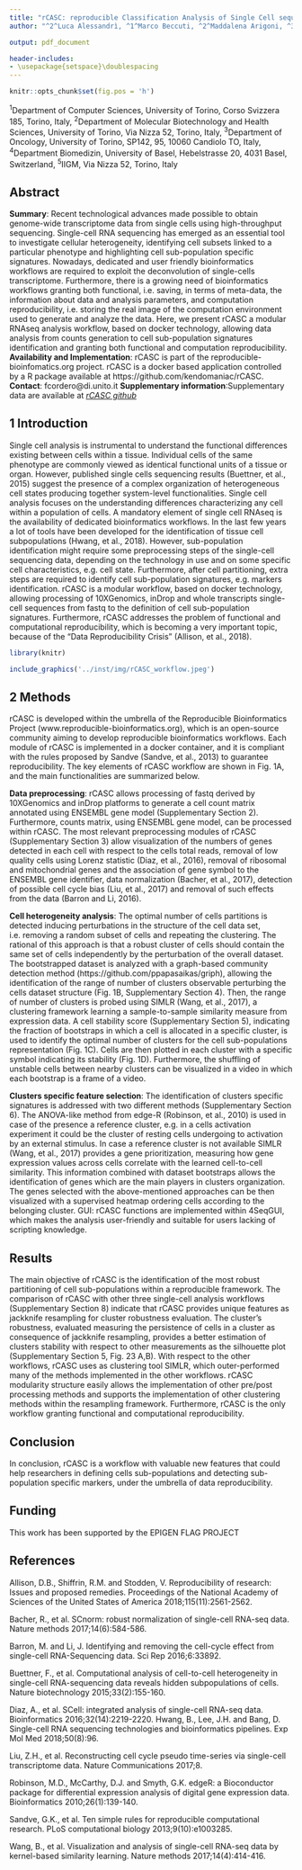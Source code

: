 ```yaml
---
title: "rCASC: reproducible Classification Analysis of Single Cell sequencing data"
author: "^2^Luca Alessandrì, ^1^Marco Beccuti, ^2^Maddalena Arigoni, ^3^Martina Olivero, ^1^Greta Romano, ^4^Gennaro De Libero, ^5^Luigia Pace, ^1^Francesca Cordero and ^2^Raffaele A Calogero"

output: pdf_document

header-includes:
- \usepackage{setspace}\doublespacing
---
```


```r
knitr::opts_chunk$set(fig.pos = 'h')
```

\fontsize{8}{8}\selectfont
^1^Department of Computer Sciences, University of Torino, Corso Svizzera 185, Torino, Italy,
^2^Department of Molecular Biotechnology and Health Sciences, University of Torino, Via Nizza 52, Torino, Italy,
^3^Department of Oncology, University of Torino, SP142, 95, 10060 Candiolo TO, Italy, 
^4^Department Biomedizin, University of Basel, Hebelstrasse 20, 4031 Basel, Switzerland, 
^5^IIGM, Via Nizza 52, Torino, Italy
\fontsize{10}{10}\selectfont

## Abstract
**Summary**: Recent technological advances made possible to obtain genome-wide transcriptome data from single cells using high-throughput sequencing. Single-cell RNA sequencing has emerged as an essential tool to investigate cellular heterogeneity, identifying cell subsets linked to a particular phenotype and highlighting cell sub-population specific signatures. Nowadays, dedicated and user friendly bioinformatics workflows are required to exploit the deconvolution of single-cells transcriptome. Furthermore, there is a growing need of bioinformatics workflows granting both functional, i.e. saving, in terms of meta-data, the information about data and analysis parameters, and computation reproducibility, i.e. storing the real image of the computation environment used to generate and analyze the data. Here, we present rCASC a modular RNAseq analysis workflow, based on docker technology, allowing data analysis from counts generation to cell sub-population signatures identification and granting both functional and computation reproducibility. 
\newline
**Availability and Implementation**: rCASC is part of the reproducible-bioinfomatics.org project. rCASC is a docker based application controlled by a R package available at https://github.com/kendomaniac/rCASC.
\newline
**Contact**: fcordero@di.unito.it
\newline
**Supplementary information**:Supplementary data are available at [*rCASC github*](https://github.com/kendomaniac/rCASC)

## 1 Introduction 
Single cell analysis is instrumental to understand the functional differences existing between cells within a tissue. Individual cells of the same phenotype are commonly viewed as identical functional units of a tissue or organ. However, published single cells sequencing results (Buettner, et al., 2015) suggest the presence of a complex organization of heterogeneous cell states producing together system-level functionalities. Single cell analysis focuses on the understanding differences characterizing any cell within a population of cells. A mandatory element of single cell RNAseq is the availability of dedicated bioinformatics workflows. In the last few years a lot of tools have been developed for the identification of tissue cell subpopulations (Hwang, et al., 2018). However, sub-population identification might require some preprocessing steps of the single-cell sequencing data, depending on the technology in use and on some specific cell characteristics, e.g. cell state. Furthermore, after cell partitioning, extra steps are required to identify cell sub-population signatures, e.g. markers identification. rCASC is a modular workflow, based on docker technology, allowing processing of 10XGenomics, inDrop and whole transcripts single-cell sequences from fastq to the definition of cell sub-population signatures. Furthermore, rCASC addresses the problem of functional and computational reproducibility, which is becoming a very important topic, because of the “Data Reproducibility Crisis” (Allison, et al., 2018).

```r
library(knitr)

include_graphics('../inst/img/rCASC_workflow.jpeg')

```


## 2 Methods
rCASC is developed within the umbrella of the Reproducible Bioinformatics Project (www.reproducible-bioinformatics.org), which is an open-source community aiming to develop reproducible bioinformatics workflows. Each module of rCASC is implemented in a docker container, and it is compliant with the rules proposed by Sandve (Sandve, et al., 2013) to guarantee reproducibility. The key elements of rCASC workflow are shown in Fig. 1A, and the main functionalities are summarized below. 

**Data preprocessing**: rCASC allows processing of fastq derived by 10XGenomics and inDrop platforms to generate a cell count matrix annotated using ENSEMBL gene model (Supplementary Section 2). Furthermore, counts matrix, using ENSEMBL gene model, can be processed within rCASC. The most relevant preprocessing modules of rCASC (Supplementary Section 3) allow visualization of the numbers of genes detected in each cell with respect to the cells total reads, removal of low quality cells using Lorenz statistic (Diaz, et al., 2016), removal of ribosomal and mitochondrial genes and the association of gene symbol to the ENSEMBL gene identifier, data normalization (Bacher, et al., 2017), detection of possible cell cycle bias (Liu, et al., 2017) and removal of such effects from the data (Barron and Li, 2016). 

**Cell heterogeneity analysis**: The optimal number of cells partitions is detected inducing perturbations in the structure of the cell data set, i.e. removing a random subset of cells and repeating the clustering. The rational of this approach is that a robust cluster of cells should contain the same set of cells independently by the perturbation of the overall dataset. The bootstrapped dataset is analyzed with a graph-based community detection method (https://github.com/ppapasaikas/griph), allowing the identification of the range of number of clusters observable perturbing the cells dataset structure (Fig. 1B, Supplementary Section 4). Then, the range of number of clusters is probed using SIMLR (Wang, et al., 2017), a clustering framework learning a sample-to-sample similarity measure from expression data. A cell stability score (Supplementary Section 5), indicating the fraction of bootstraps in which a cell is allocated in a specific cluster, is used to identify the optimal number of clusters for the cell sub-populations representation (Fig. 1C). Cells are then plotted in each cluster with a specific symbol indicating its stability (Fig. 1D). Furthermore, the shuffling of unstable cells between nearby clusters can be visualized in a video in which each bootstrap is a frame of a video. 

**Clusters specific feature selection**: The identification of clusters specific signatures is addressed with two different methods (Supplementary Section 6).  The ANOVA-like method from edge-R (Robinson, et al., 2010) is used in case of the presence a reference cluster, e.g. in a cells activation experiment it could be the cluster of resting cells undergoing to activation by an external stimulus. In case a reference cluster is not available SIMLR (Wang, et al., 2017) provides a gene prioritization, measuring how gene expression values across cells correlate with the learned cell-to-cell similarity. This information combined with dataset bootstraps allows the identification of genes which are the main players in clusters organization. The genes selected with the above-mentioned approaches can be then visualized with a supervised heatmap ordering cells according to the belonging cluster. 
GUI: rCASC functions are implemented within 4SeqGUI, which makes the analysis user-friendly and suitable for users lacking of scripting knowledge. 


##	Results
The main objective of rCASC is the identification of the most robust partitioning of cell sub-populations within a reproducible framework. The comparison of rCASC with other three single-cell analysis workflows (Supplementary Section 8) indicate that rCASC provides unique features as jackknife resampling for cluster robustness evaluation. The cluster’s robustness, evaluated measuring the persistence of cells in a cluster as consequence of jackknife resampling, provides a better estimation of clusters stability with respect to other measurements as the silhouette plot (Supplementary Section 5, Fig. 23 A,B). With respect to the other workflows, rCASC uses as clustering tool SIMLR, which outer-performed many of the methods implemented in the other workflows.
rCASC modularity structure easily allows the implementation of other pre/post processing methods and supports the implementation of other clustering methods within the resampling framework. Furthermore, rCASC is the only workflow granting functional and computational reproducibility. 


## Conclusion
In conclusion, rCASC is a workflow with valuable new features that could help researchers in defining cells sub-populations and detecting sub-population specific markers, under the umbrella of data reproducibility.


## Funding
This work has been supported by the EPIGEN FLAG PROJECT


## References

Allison, D.B., Shiffrin, R.M. and Stodden, V. Reproducibility of research: Issues and proposed remedies. Proceedings of the National Academy of Sciences of the United States of America 2018;115(11):2561-2562.

Bacher, R., et al. SCnorm: robust normalization of single-cell RNA-seq data. Nature methods 2017;14(6):584-586.

Barron, M. and Li, J. Identifying and removing the cell-cycle effect from single-cell RNA-Sequencing data. Sci Rep 2016;6:33892.

Buettner, F., et al. Computational analysis of cell-to-cell heterogeneity in single-cell RNA-sequencing data reveals hidden subpopulations of cells. Nature biotechnology 2015;33(2):155-160.

Diaz, A., et al. SCell: integrated analysis of single-cell RNA-seq data. Bioinformatics 2016;32(14):2219-2220.
Hwang, B., Lee, J.H. and Bang, D. Single-cell RNA sequencing technologies and bioinformatics pipelines. Exp Mol Med 2018;50(8):96.

Liu, Z.H., et al. Reconstructing cell cycle pseudo time-series via single-cell transcriptome data. Nature Communications 2017;8.

Robinson, M.D., McCarthy, D.J. and Smyth, G.K. edgeR: a Bioconductor package for differential expression analysis of digital gene expression data. Bioinformatics 2010;26(1):139-140.

Sandve, G.K., et al. Ten simple rules for reproducible computational research. PLoS computational biology 2013;9(10):e1003285.

Wang, B., et al. Visualization and analysis of single-cell RNA-seq data by kernel-based similarity learning. Nature methods 2017;14(4):414-416.

